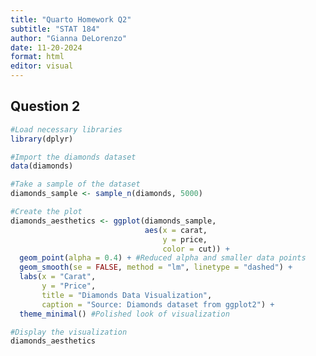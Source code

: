```yaml
---
title: "Quarto Homework Q2"
subtitle: "STAT 184"
author: "Gianna DeLorenzo"
date: 11-20-2024
format: html
editor: visual
---
```


## Question 2

```r
#Load necessary libraries
library(dplyr)

#Import the diamonds dataset
data(diamonds)

#Take a sample of the dataset
diamonds_sample <- sample_n(diamonds, 5000)

#Create the plot
diamonds_aesthetics <- ggplot(diamonds_sample,
                              aes(x = carat, 
                                  y = price, 
                                  color = cut)) + 
  geom_point(alpha = 0.4) + #Reduced alpha and smaller data points
  geom_smooth(se = FALSE, method = "lm", linetype = "dashed") +
  labs(x = "Carat",
       y = "Price",
       title = "Diamonds Data Visualization",
       caption = "Source: Diamonds dataset from ggplot2") +
  theme_minimal() #Polished look of visualization

#Display the visualization
diamonds_aesthetics
```

